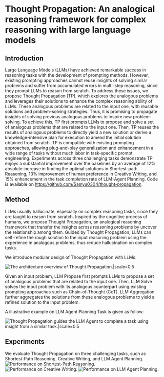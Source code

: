 
# Thought Propagation: An analogical reasoning framework for complex reasoning with large language models

<Authors
  authors="Junchi Yu, Chinese Academy of Sciences; Ran He, Chinese Academy of Sciences; Rex Ying, Yale University"
/>

<Badges
  venue="ICLR 2024"
  github="https://github.com/Samyu0304/thought-propagation"
  arxiv="https://arxiv.org/abs/2310.03965"
  pdf="https://openreview.net/pdf?id=SBoRhRCzM3"
/>


## Introduction
Large Language Models (LLMs) have achieved remarkable success in reasoning tasks with the development of prompting methods. However, existing prompting approaches cannot reuse insights of solving similar problems and suffer from accumulated errors in multi-step reasoning, since they prompt LLMs to reason from scratch. To address these issues, we propose Thought Propagation (TP), which explores the analogous problems and leverages their solutions to enhance the complex reasoning ability of LLMs. These analogous problems are related to the input one, with reusable solutions and problem-solving strategies. Thus, it is promising to propagate insights of solving previous analogous problems to inspire new problem-solving. To achieve this, TP first prompts LLMs to propose and solve a set of analogous problems that are related to the input one. Then, TP reuses the results of analogous problems to directly yield a new solution or derive a knowledge-intensive plan for execution to amend the initial solution obtained from scratch. TP is compatible with existing prompting approaches, allowing plug-and-play generalization and enhancement in a wide range of tasks without much labor in task-specific prompt engineering. Experiments across three challenging tasks demonstrate TP enjoys a substantial improvement over the baselines by an average of 12% absolute increase in finding the optimal solutions in Shortest-path Reasoning, 13% improvement of human preference in Creative Writing, and 15% enhancement in the task completion rate of LLM-Agent Planning. Code is available on https://github.com/Samyu0304/thought-propagation.


## Method
LLMs usually hallucinate, especially on complex reasoning tasks, since they are taught to reason from scratch. Inspired by the cognitive process of humans, we propose Thought Propagation, an analogical reasoning framework that transfer the insights across reasoning problems by uncover the relationship among them. Guided by Thought Propagation, LLMs can self-refine the rough solution to the input reasoning problem using the experience in analogous problems, thus reduce hallucination on complex tasks.

We introduce modular design of Thought Propagation with LLMs:

![The architecture overview of Thought Propagation.|scale=0.5](./assets/flowchart.png)

Given an input problem, LLM Propose first prompts LLMs to propose a set of analogous problems that are related to the input one. Then, LLM Solve solves the input problem with its analogous counterpart using existing prompting approaches such as Chain-of-Thought (CoT). LLM Aggregation further aggregates the solutions from these analogous problems to yield a refined solution to the input problem. 

A illustrative example on LLM Agent Planning Task is given as follow:

![Thought Propagation guides the LLM Agent to complete a task using insight from a similar task.|scale=0.5](./assets/example.png)

## Experiments
We evaluate Thought Propagation on three challenging tasks, such as Shortest-Path Reasoning, Creative Writing, and LLM Agent Planning.
![Performance on Shortest-Path Reasoning.](./assets/graph.png)
![Performance on Creative Writing.](./assets/writing.png)
![Performance on LLM Agent Planning.](./assets/planning.png)
